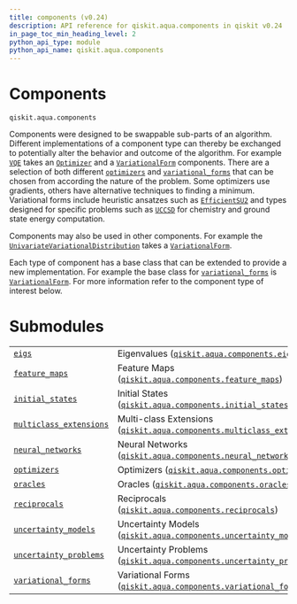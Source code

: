 ```yaml
---
title: components (v0.24)
description: API reference for qiskit.aqua.components in qiskit v0.24
in_page_toc_min_heading_level: 2
python_api_type: module
python_api_name: qiskit.aqua.components
---
```


<span id="module-qiskit.aqua.components" />

<span id="qiskit-aqua-components" />

<span id="components-qiskit-aqua-components" />

# Components

`qiskit.aqua.components`

Components were designed to be swappable sub-parts of an algorithm. Different implementations of a component type can thereby be exchanged to potentially alter the behavior and outcome of the algorithm. For example [`VQE`](qiskit.aqua.algorithms.VQE "qiskit.aqua.algorithms.VQE") takes an [`Optimizer`](qiskit.aqua.components.optimizers.Optimizer "qiskit.aqua.components.optimizers.Optimizer") and a [`VariationalForm`](qiskit.aqua.components.variational_forms.VariationalForm "qiskit.aqua.components.variational_forms.VariationalForm") components. There are a selection of both different [`optimizers`](qiskit.aqua.components.optimizers#module-qiskit.aqua.components.optimizers "qiskit.aqua.components.optimizers") and [`variational_forms`](qiskit.aqua.components.variational_forms#module-qiskit.aqua.components.variational_forms "qiskit.aqua.components.variational_forms") that can be chosen from according the nature of the problem. Some optimizers use gradients, others have alternative techniques to finding a minimum. Variational forms include heuristic ansatzes such as [`EfficientSU2`](qiskit.circuit.library.EfficientSU2 "qiskit.circuit.library.EfficientSU2") and types designed for specific problems such as [`UCCSD`](qiskit.chemistry.components.variational_forms.UCCSD "qiskit.chemistry.components.variational_forms.UCCSD") for chemistry and ground state energy computation.

Components may also be used in other components. For example the [`UnivariateVariationalDistribution`](qiskit.aqua.components.uncertainty_models.UnivariateVariationalDistribution "qiskit.aqua.components.uncertainty_models.UnivariateVariationalDistribution") takes a [`VariationalForm`](qiskit.aqua.components.variational_forms.VariationalForm "qiskit.aqua.components.variational_forms.VariationalForm").

Each type of component has a base class that can be extended to provide a new implementation. For example the base class for [`variational_forms`](qiskit.aqua.components.variational_forms#module-qiskit.aqua.components.variational_forms "qiskit.aqua.components.variational_forms") is [`VariationalForm`](qiskit.aqua.components.variational_forms.VariationalForm "qiskit.aqua.components.variational_forms.VariationalForm"). For more information refer to the component type of interest below.

# Submodules

|                                                                                                                                                                            |                                                                                                                                                                                                                            |
| -------------------------------------------------------------------------------------------------------------------------------------------------------------------------- | -------------------------------------------------------------------------------------------------------------------------------------------------------------------------------------------------------------------------- |
| [`eigs`](qiskit.aqua.components.eigs#module-qiskit.aqua.components.eigs "qiskit.aqua.components.eigs")                                                                     | Eigenvalues ([`qiskit.aqua.components.eigs`](qiskit.aqua.components.eigs#module-qiskit.aqua.components.eigs "qiskit.aqua.components.eigs"))                                                                                |
| [`feature_maps`](qiskit.aqua.components.feature_maps#module-qiskit.aqua.components.feature_maps "qiskit.aqua.components.feature_maps")                                     | Feature Maps ([`qiskit.aqua.components.feature_maps`](qiskit.aqua.components.feature_maps#module-qiskit.aqua.components.feature_maps "qiskit.aqua.components.feature_maps"))                                               |
| [`initial_states`](qiskit.aqua.components.initial_states#module-qiskit.aqua.components.initial_states "qiskit.aqua.components.initial_states")                             | Initial States ([`qiskit.aqua.components.initial_states`](qiskit.aqua.components.initial_states#module-qiskit.aqua.components.initial_states "qiskit.aqua.components.initial_states"))                                     |
| [`multiclass_extensions`](qiskit.aqua.components.multiclass_extensions#module-qiskit.aqua.components.multiclass_extensions "qiskit.aqua.components.multiclass_extensions") | Multi-class Extensions ([`qiskit.aqua.components.multiclass_extensions`](qiskit.aqua.components.multiclass_extensions#module-qiskit.aqua.components.multiclass_extensions "qiskit.aqua.components.multiclass_extensions")) |
| [`neural_networks`](qiskit.aqua.components.neural_networks#module-qiskit.aqua.components.neural_networks "qiskit.aqua.components.neural_networks")                         | Neural Networks ([`qiskit.aqua.components.neural_networks`](qiskit.aqua.components.neural_networks#module-qiskit.aqua.components.neural_networks "qiskit.aqua.components.neural_networks"))                                |
| [`optimizers`](qiskit.aqua.components.optimizers#module-qiskit.aqua.components.optimizers "qiskit.aqua.components.optimizers")                                             | Optimizers ([`qiskit.aqua.components.optimizers`](qiskit.aqua.components.optimizers#module-qiskit.aqua.components.optimizers "qiskit.aqua.components.optimizers"))                                                         |
| [`oracles`](qiskit.aqua.components.oracles#module-qiskit.aqua.components.oracles "qiskit.aqua.components.oracles")                                                         | Oracles ([`qiskit.aqua.components.oracles`](qiskit.aqua.components.oracles#module-qiskit.aqua.components.oracles "qiskit.aqua.components.oracles"))                                                                        |
| [`reciprocals`](qiskit.aqua.components.reciprocals#module-qiskit.aqua.components.reciprocals "qiskit.aqua.components.reciprocals")                                         | Reciprocals ([`qiskit.aqua.components.reciprocals`](qiskit.aqua.components.reciprocals#module-qiskit.aqua.components.reciprocals "qiskit.aqua.components.reciprocals"))                                                    |
| [`uncertainty_models`](qiskit.aqua.components.uncertainty_models#module-qiskit.aqua.components.uncertainty_models "qiskit.aqua.components.uncertainty_models")             | Uncertainty Models ([`qiskit.aqua.components.uncertainty_models`](qiskit.aqua.components.uncertainty_models#module-qiskit.aqua.components.uncertainty_models "qiskit.aqua.components.uncertainty_models"))                 |
| [`uncertainty_problems`](qiskit.aqua.components.uncertainty_problems#module-qiskit.aqua.components.uncertainty_problems "qiskit.aqua.components.uncertainty_problems")     | Uncertainty Problems ([`qiskit.aqua.components.uncertainty_problems`](qiskit.aqua.components.uncertainty_problems#module-qiskit.aqua.components.uncertainty_problems "qiskit.aqua.components.uncertainty_problems"))       |
| [`variational_forms`](qiskit.aqua.components.variational_forms#module-qiskit.aqua.components.variational_forms "qiskit.aqua.components.variational_forms")                 | Variational Forms ([`qiskit.aqua.components.variational_forms`](qiskit.aqua.components.variational_forms#module-qiskit.aqua.components.variational_forms "qiskit.aqua.components.variational_forms"))                      |


